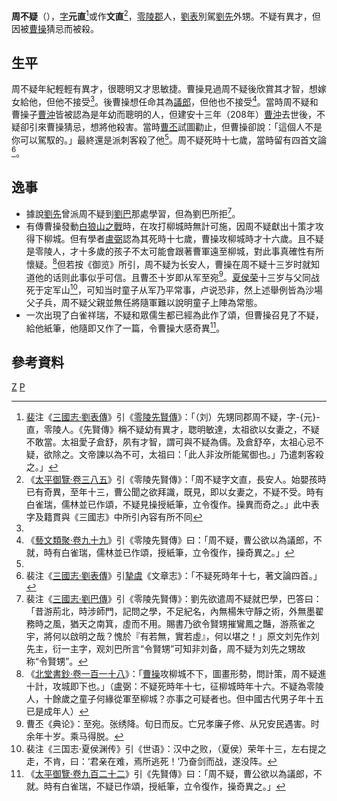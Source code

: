 '''周不疑'''（{{bd|192年||208年|catIdx=Z}}），[[表字|字]]'''元直'''<ref name="三國志">[[裴松之|裴]]注《[[:s:三國志/卷06|三國志·劉表傳]]》引《[[零陵先賢傳|零陵先賢傳]]》：「（刘）先甥同郡周不疑，字-{元}-直，零陵人。《先賢傳》稱不疑幼有異才，聦明敏達，太祖欲以女妻之，不疑不敢當。太祖愛子倉舒，夙有才智，謂可與不疑為儔。及倉舒卒，太祖心忌不疑，欲除之。文帝諫以為不可，太祖曰：「此人非汝所能駕御也。」乃遣刺客殺之。」</ref>或作'''文直'''<ref name="太平御覽">《[[:s:太平御覽/0385|太平御覽·卷三八五]]》引《零陵先賢傳》：「周不疑字文直，長安人。始嬰孩時已有奇異，至年十三，曹公聞之欲拜識，既見，即以女妻之，不疑不受。時有白雀瑞，儒林並已作頌，不疑見操授紙筆，立令復作。操異而奇之。」此中表字及籍貫與《三國志》中所引內容有所不同</ref>，[[零陵郡|零陵郡]]人，[[劉表|劉表]]別駕[[刘先_(东汉)|劉先]]外甥。不疑有異才，但因被[[曹操|曹操]]猜忌而被殺。
==生平==
周不疑年紀輕輕有異才，很聰明又才思敏捷。曹操見過周不疑後欣賞其才智，想嫁女給他，但他不接受<ref name="太平御覽"/>。後曹操想任命其為[[議郎|議郎]]，但他也不接受<ref>《[[:s:藝文類聚/卷099|藝文類聚·卷九十九]]》引《零陵先賢傳》曰：「周不疑，曹公欲以為議郎，不就，時有白雀瑞，儒林並已作頌，授紙筆，立令復作，操奇異之。」</ref>。當時周不疑和曹操子[[曹沖|曹沖]]皆被認為是年幼而聰明的人，但建安十三年（208年）[[曹沖|曹沖]]去世後，不疑卻引來曹操猜忌，想將他殺害。當時[[曹丕|曹丕]]試圖勸止，但曹操卻說：「這個人不是你可以駕馭的。」最終還是派刺客殺了他<ref name="三國志"/>。周不疑死時十七歲，當時留有四首文論<ref>裴注《[[:s:三國志/卷06|三國志·劉表傳]]》引[[摯虞|摯虞]]《文章志》：「不疑死時年十七，著文論四首。」</ref>。

== 逸事 ==
*據說[[刘先_(东汉)|劉先]]曾派周不疑到[[劉巴|劉巴]]那處學習，但為劉巴所拒<ref>裴注《[[:s:三國志/卷39|三國志·劉巴傳]]》引《零陵先賢傳》：劉先欲遣周不疑就巴學，巴答曰：「昔游荊北，時涉師門，記問之學，不足紀名，內無楊朱守靜之術，外無墨翟務時之風，猶天之南箕，虛而不用。賜書乃欲令賢甥摧鸞鳳之豔，游燕雀之宇，將何以啟明之哉？愧於『有若無，實若虛』，何以堪之！」原文刘先作刘先主，衍一主字，观刘巴所言“令賢甥”可知非刘备，周不疑为刘先之甥故称“令賢甥”。</ref>。
*有傳曹操發動[[白狼山之戰|白狼山之戰]]時，在攻打柳城時無計可施，因周不疑獻出十策才攻得下柳城。但有學者[[盧弼|盧弼]]認為其死時十七歲，曹操攻柳城時才十六歲。且不疑是零陵人，才十多歲的孩子不太可能會跟著曹軍遠至柳城，對此事真確性有所懷疑。<ref>《[[:s:北堂書鈔_(四庫全書本)/卷118|北堂書鈔·卷一百一十八]]》：「[[曹操|曹操]]攻柳城不下，圖畫形勢，問計策，周不疑進十計，攻城即下也。」（盧弼：不疑死時年十七，征柳城時年十六。不疑為零陵人，十餘歲之童子何緣從軍至柳城？亦事之可疑者也。但中國古代男子年十五已是成年人）</ref>但若按《御览》所引，周不疑为长安人，曹操在周不疑十三岁时就知道他的话则此事似乎可信。且曹丕十岁即从军至宛<ref>曹丕《典论》：至宛。张绣降。旬日而反。亡兄孝廉子修、从兄安民遇害。时余年十岁。乘马得脱。</ref>。[[夏侯荣|夏侯荣]]十三岁与父同战死于定军山<ref>裴注《三国志·夏侯渊传》引《世语》：汉中之败，（夏侯）荣年十三，左右提之走，不肯，曰：‘君亲在难，焉所逃死！’乃奋剑而战，遂没阵。</ref>，可知当时童子从军乃平常事，卢说恐非，然上述舉例皆為沙場父子兵，周不疑父親並無任將隨軍難以說明童子上陣為常態。
*一次出現了白雀祥瑞，不疑和眾儒生都已經為此作了頌，但曹操召見了不疑，給他紙筆，他隨即又作了一篇，令曹操大感奇異<ref>《[[:s:太平御覽/0922|太平御覽·卷九百二十二]]》引《先賢傳》曰：「周不疑，曹公欲以為議郎，不就。時有白雀瑞，不疑已作頌，授紙筆，立令復作，操奇異之。」</ref>。

==參考資料==
{{reflist}}
[[Category:東漢遇刺身亡者|Z]]
[[Category:周姓|P]]